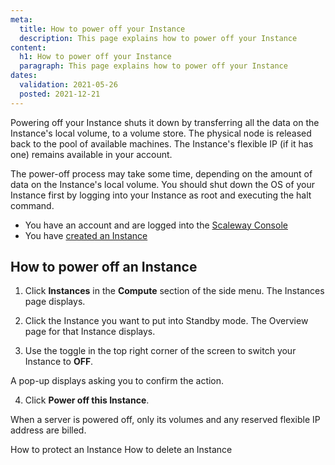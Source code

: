 ```yaml
---
meta:
  title: How to power off your Instance
  description: This page explains how to power off your Instance
content:
  h1: How to power off your Instance
  paragraph: This page explains how to power off your Instance
dates:
  validation: 2021-05-26
  posted: 2021-12-21
---
```


Powering off your Instance shuts it down by transferring all the data on the Instance's local volume, to a volume store. The physical node is released back to the pool of available machines. The Instance's flexible IP (if it has one) remains available in your account. 


<Message type="note">

  The power-off process may take some time, depending on the amount of data on the Instance's local volume. You should shut down the OS of your Instance first by logging into your Instance as root and executing the halt command.

</Message>

<Message type="requirement">

  - You have an account and are logged into the [Scaleway Console](https://console.scaleway.com)
  - You have [created an Instance](/compute/instances/how-to/create-an-instance)

</Message>

## How to power off an Instance

1. Click **Instances** in the **Compute** section of the side menu. The Instances page displays.

2. Click the Instance you want to put into Standby mode. The Overview page for that Instance displays.

3. Use the toggle <Icon name="toggle" /> in the top right corner of the screen to switch your Instance to **OFF**.

  <Lightbox src="scaleway-power-off.png" alt="" />

  A pop-up displays asking you to confirm the action.

4. Click **Power off this Instance**.

<Message type="important">

  When a server is powered off, only its volumes and any reserved flexible IP address are billed.

</Message>

<Navigation title="See Also">
  <PreviousButton to="/compute/instances/how-to/use-protected-instance/">How to protect an Instance</PreviousButton>
  <NextButton to="/compute/instances/how-to/delete-instance/">How to delete an Instance</NextButton>
</Navigation>
